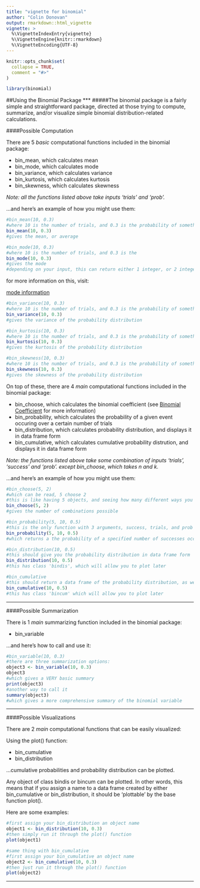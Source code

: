 ---
title: "vignette for binomial"
author: "Colin Donovan"
output: rmarkdown::html_vignette
vignette: >
  %\VignetteIndexEntry{vignette}
  %\VignetteEngine{knitr::rmarkdown}
  %\VignetteEncoding{UTF-8}
---

```{r, include = FALSE}
knitr::opts_chunk$set(
  collapse = TRUE,
  comment = "#>"
)
```

```{r setup}
library(binomial)
```

##Using the Binomial Package
***
#####The binomial package is a fairly simple and straightforward package, directed at those trying to compute, summarize, and/or visualize simple binomial distribution-related calculations.

####Possible Computation

There are 5 *basic* computational functions included in the binomial package:

* bin_mean, which calculates mean
* bin_mode, which calculates mode
* bin_variance, which calculates variance
* bin_kurtosis, which calculates kurtosis
* bin_skewness, which calculates skewness

*Note: all the functions listed above take inputs 'trials' and 'prob'.*

...and here's an example of how you might use them:

```{r bin_mean example}
#bin_mean(10, 0.3)
#where 10 is the number of trials, and 0.3 is the probability of something occuring
bin_mean(10, 0.3)
#gives the mean, or average
```

```{r bin_mode example}
#bin_mode(10, 0.3)
#where 10 is the number of trials, and 0.3 is the 
bin_mode(10, 0.3)
#gives the mode
#depending on your input, this can return either 1 integer, or 2 integers
```
for more information on this, visit:

[mode information](https://en.wikipedia.org/wiki/Binomial_distribution#Mode)

```{r bin_variance example}
#bin_variance(10, 0.3)
#where 10 is the number of trials, and 0.3 is the probability of something occuring
bin_variance(10, 0.3)
#gives the variance of the probability distribution
```

```{r bin_kurtosis example}
#bin_kurtosis(10, 0.3)
#where 10 is the number of trials, and 0.3 is the probability of something occuring
bin_kurtosis(10, 0.3)
#gives the kurtosis of the probability distribution
```

```{r bin_skewness example}
#bin_skewness(10, 0.3)
#where 10 is the number of trials, and 0.3 is the probability of something occuring
bin_skewness(10, 0.3)
#gives the skewness of the probability distribution
```

On top of these, there are 4 *main* computational functions included in the binomial package:

* bin_choose, which calculates the binomial coefficient
  (see [Binomial Coefficient](https://en.wikipedia.org/wiki/Binomial_coefficient) for more information)
* bin_probability, which calculates the probability of a given event occuring over a certain number of trials
* bin_distribution, which calculates probability distribution, and displays it in data frame form
* bin_cumulative, which calculates cumulative probability distrution, and displays it in data frame form

*Note: the functions listed above take some combination of inputs 'trials', 'success' and 'prob'.*
*except bin_choose, which takes n and k.*

...and here's an example of how you might use them:

```{r bin_choose example}
#bin_choose(5, 2)
#which can be read, 5 choose 2
#this is like having 5 objects, and seeing how many different ways you can pick 2 objects from that assortment
bin_choose(5, 2)
#gives the number of combinations possible
```

```{r bin_probability example}
#bin_probability(5, 10, 0.5)
#this is the only function with 3 arguments, success, trials, and prob
bin_probability(5, 10, 0.5)
#which returns a the probability of a specified number of successes occuring over 
```

```{r bin_istribution example}
#bin_distribution(10, 0.5)
#this should give you the probability distribution in data frame form
bin_distribution(10, 0.5)
#this has class 'bindis', which will allow you to plot later
```

```{r bin_cumulative example}
#bin_cumulative
#this should return a data frame of the probability distribution, as well as the cumulative probability distribution
bin_cumulative(10, 0.5)
#this has class 'bincum' which will allow you to plot later
```
***

####Possible Summarization

There is 1 *main* summarizing function included in the binomial package:

* bin_variable


...and here's how to call and use it:
```{r}
#bin_variable(10, 0.3)
#there are three summarization options:
object3 <- bin_variable(10, 0.3)
object3
#which gives a VERY basic summary
print(object3)
#another way to call it
summary(object3)
#which gives a more comprehensive summary of the binomial variable
```


***
####Possible Visualizations

There are 2 *main* computational functions that can be easily visualized:

Using the plot() function:

* bin_cumulative
* bin_distribution

...cumulative probabilities and probability distribution can be plotted.

Any object of class bindis or bincum can be plotted. In other words, this means that if you assign a name to a data frame created by either bin_cumulative or bin_distribution, it should be 'plottable' by the base function plot().

Here are some examples:

```{r}
#first assign your bin_distribution an object name
object1 <- bin_distribution(10, 0.3)
#then simply run it through the plot() function
plot(object1)
```

```{r}
#same thing with bin_cumulative
#first assign your bin_cumulative an object name
object2 <- bin_cumulative(10, 0.3)
#then just run it through the plot() function
plot(object2)
```
***